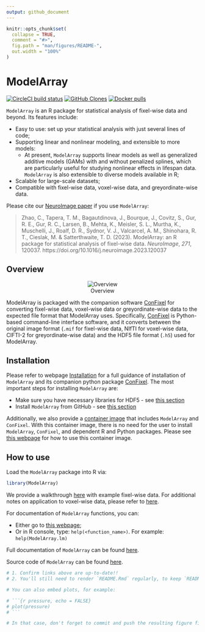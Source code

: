 ```yaml
---
output: github_document
---
```


<!-- TODO README.md is generated from README.Rmd. Please edit that file -->

```r
knitr::opts_chunk$set(
  collapse = TRUE,
  comment = "#>",
  fig.path = "man/figures/README-",
  out.width = "100%"
)
```

# ModelArray

<!-- badges: start -->
[![CircleCI build status](https://circleci.com/gh/PennLINC/ModelArray.svg?style=svg)](https://circleci.com/gh/PennLINC/ModelArray)
[![GitHub Clones](https://img.shields.io/badge/dynamic/json?color=success&label=Clone&query=count&url=https://gist.githubusercontent.com/zhao-cy/374b45552335a37d6bd613359eb9bf67/raw/clone.json&logo=github)](https://github.com/MShawon/github-clone-count-badge)
[![Docker pulls](https://img.shields.io/docker/pulls/pennlinc/modelarray_confixel.svg)](https://hub.docker.com/r/pennlinc/modelarray_confixel)
<!-- badges: end -->

`ModelArray` is an R package for statistical analysis of fixel-wise data and beyond. Its features include:

* Easy to use: set up your statistical analysis with just several lines of code;
* Supporting linear and nonlinear modeling, and extensible to more models:
  * At present, `ModelArray` supports linear models as well as generalized additive models (GAMs) with and without penalized splines, which are particularly useful for studying nonlinear effects in lifespan data. `ModelArray` is also extensible to diverse models available in R;
* Scalable for large-scale datasets;
* Compatible with fixel-wise data, voxel-wise data, and greyordinate-wise data.

Please cite our [NeuroImage paper](https://doi.org/10.1016/j.neuroimage.2023.120037) if you use `ModelArray`:

> Zhao, C., Tapera, T. M., Bagautdinova, J., Bourque, J., Covitz, S., Gur, R. E., Gur, R. C., Larsen, B., Mehta, K., Meisler, S. L., Murtha, K., Muschelli, J., Roalf, D. R., Sydnor, V. J., Valcarcel, A. M., Shinohara, R. T., Cieslak, M. & Satterthwaite, T. D. (2023). ModelArray: an R package for statistical analysis of fixel-wise data. _NeuroImage_, _271_, 120037. https://doi.org/10.1016/j.neuroimage.2023.120037


## Overview

<center>

![Overview](man/figures/overview_structure.png)

</center>

ModelArray is packaged with the companion software [ConFixel](https://github.com/PennLINC/ConFixel) for converting fixel-wise data, voxel-wise data or greyordinate-wise data to the expected file format that ModelArray uses. Specifically, [ConFixel](https://github.com/PennLINC/ConFixel) is Python-based command-line interface software, and it converts between the original image format (`.mif` for fixel-wise data, NIfTI for voxel-wise data, CIFTI-2 for greyordinate-wise data) and the HDF5 file format (`.h5`) used for ModelArray.

<!-- if there is any changes in this overview section, please also update ConFixel's frontpage! -->

## Installation
Please refer to webpage [Installation](https://pennlinc.github.io/ModelArray/articles/installations.html) for a full guidance of installation of `ModelArray` and its companion python package [ConFixel](https://github.com/PennLINC/ConFixel). The most important steps for installing `ModelArray` are:

* Make sure you have necessary libraries for HDF5 - see [this section](https://pennlinc.github.io/ModelArray/articles/installations.html#install-hdf5-libraries-in-the-system)
* Install `ModelArray` from GitHub - see [this section](https://pennlinc.github.io/ModelArray/articles/installations.html#install-modelarray-r-package-from-github)

Additionally, we also provide a [container image](https://hub.docker.com/r/pennlinc/modelarray_confixel) that includes `ModelArray` and `ConFixel`. With this container image, there is no need for the user to install `ModelArray`, `ConFixel`, and dependent R and Python packages. Please see [this webpage](https://pennlinc.github.io/ModelArray/articles/container.html) for how to use this container image.

<!-- check above links work, esp those with section titles!!! -->

## How to use
Load the `ModelArray` package into R via:
```r
library(ModelArray)
```

We provide a walkthrough [here](https://pennlinc.github.io/ModelArray/articles/walkthrough.html) with example fixel-wise data. For additional notes on application to voxel-wise data, please refer to [here](https://pennlinc.github.io/ModelArray/articles/voxel-wise_data.html).

For documentation of `ModelArray` functions, you can:

* Either go to [this webpage](https://pennlinc.github.io/ModelArray/reference/index.html);
* Or in R console, type: `help(<function_name>)`. For example: `help(ModelArray.lm)`

Full documentation of `ModelArray` can be found [here](https://pennlinc.github.io/ModelArray/).

Source code of `ModelArray` can be found [here](https://github.com/PennLINC/ModelArray).


```r
# 1. Confirm links above are up-to-date!!
# 2. You'll still need to render `README.Rmd` regularly, to keep `README.md` up-to-date. `devtools::build_readme()` is handy for this. You could also use GitHub Actions to re-render `README.Rmd` every time you push. An example workflow can be found here: <https://github.com/r-lib/actions/tree/master/examples>.

# You can also embed plots, for example:

# ```{r pressure, echo = FALSE}
# plot(pressure)
# ```

# In that case, don't forget to commit and push the resulting figure files, so they display on GitHub and CRAN.
```




